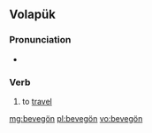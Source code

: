 ==Volapük==

===Pronunciation===
* {{IPA|/beveˈɡøn/|lang=vo}}

===Verb===
{{head|vo|verb}}

# to [[travel]]

[[mg:bevegön]]
[[pl:bevegön]]
[[vo:bevegön]]